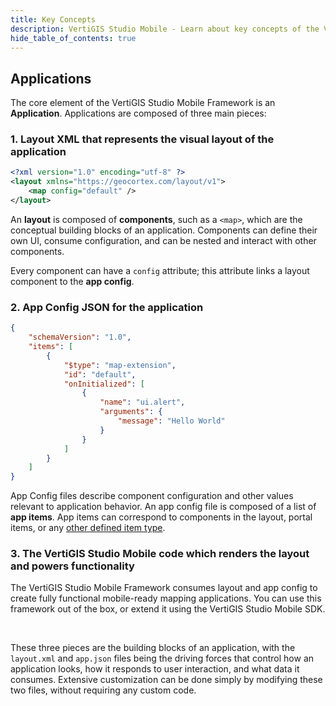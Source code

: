 ```yaml
---
title: Key Concepts
description: VertiGIS Studio Mobile - Learn about key concepts of the VertiGIS Studio Mobile Framework
hide_table_of_contents: true
---
```



<DesignerCallout />

## Applications

The core element of the VertiGIS Studio Mobile Framework is an **Application**. Applications are composed of three main pieces:

### 1. Layout XML that represents the visual layout of the application

```xml
<?xml version="1.0" encoding="utf-8" ?>
<layout xmlns="https://geocortex.com/layout/v1">
    <map config="default" />
</layout>
```

An **layout** is composed of **components**, such as a `<map>`, which are the conceptual building blocks of an application. Components can define their own UI, consume configuration, and can be nested and interact with other components.

Every component can have a `config` attribute; this attribute links a layout component to the **app config**.

### 2. App Config JSON for the application

```json title="app/app.json"
{
    "schemaVersion": "1.0",
    "items": [
        {
            "$type": "map-extension",
            "id": "default",
            "onInitialized": [
                {
                    "name": "ui.alert",
                    "arguments": {
                        "message": "Hello World"
                    }
                }
            ]
        }
    ]
}
```

App Config files describe component configuration and other values relevant to application behavior. An app config file is composed of a list of **app items**. App items can correspond to components in the layout, portal items, or any [other defined item type](configuration-app-config-reference.mdx#custom-app-items).

### 3. The VertiGIS Studio Mobile code which renders the layout and powers functionality

The VertiGIS Studio Mobile Framework consumes layout and app config to create fully functional mobile-ready mapping applications. You can use this framework out of the box, or extend it using the VertiGIS Studio Mobile SDK.

<br />

These three pieces are the building blocks of an application, with the `layout.xml` and `app.json` files being the driving forces that control how an application looks, how it responds to user interaction, and what data it consumes. Extensive customization can be done simply by modifying these two files, without requiring any custom code.

